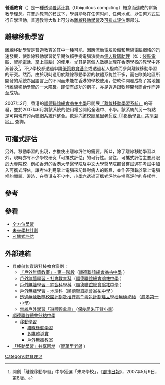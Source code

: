 '''普適教育'''（{{lang-en|Ubiquitous education}}）是一種透過[[普适计算|普适计算]]（Ubiquitous computing）概念而達成的嶄新教學理念。在普适教育的模式下，學員能够在任何时间、任何地点、以任何方式进行自學活動。普適教育大致上可分為[[離線移動學習|離線移動學習]]及[[可攜式評估|可攜式評估]]兩部分。

==離線移動學習==
{{main|離線移動學習}}
離線移動學習是普適教育的其中一種可能。因應流動電腦設備和無線電腦網絡的迅速發展，使離線移動學習從早期依賴手提電腦演變為[[個人數碼助理|個人數碼助理]]（如：[[袋裝電腦|袋裝電腦]]、[[智能電話|智能電話]]、[[掌上電腦|掌上電腦]]）的使用。尤其是當個人數碼助理在香港學校的教學中逐漸普及<ref>開創「離線移動學習」中學獲選「未來學校」，《[[都市日報|都市日報]]》，2007年5月9日，第8版。</ref>，不少學校都透過申請[[優質教育基金|優質教育基金]]或透過私人撥款而參與離線移動學習的研究。然而，由於現時適用於離線移動學習的軟體系統並不多，而在歐美地區所開發的系統亦因語言上的不同而未能在香港的學校使用，使軟件開發成為了當地推行離線移動學習的一大障礙。即使有成功的例子，亦是透過跟軟體開發商合作而達至成功。

2007年2月，香港的[[順德聯誼總會翁祐中學|順德聯誼總會翁祐中學]]已開展[http://www.stfa-yyc.edu.hk/~it/mobilelearning 「離線移動學習系統」] {{Wayback|url=http://www.stfa-yyc.edu.hk/~it/mobilelearning |date=20160307055816 }}的研發，並於2007年6月將該系統的使用權公開給全港中、小學。該系統的另一特點是可與現有的內聯網系統作整合。歡迎向該校[mailto:mlliu_hk@yahoo.com.hk 廖萬里老師]或[http://iclassroom.hkedcity.net/about/index.phtml?iroom_id=1179&tool_id=1179 「『移動學習』共享園地」] {{Wayback|url=http://iclassroom.hkedcity.net/about/index.phtml?iroom_id=1179&tool_id=1179 |date=20070929120007 }}查詢。

==可攜式評估==
{{main|可攜式評估}}
另外，移動學習的出現，亦推使出離線評估的需要。所以，除了離線移動學習以外，現時亦有不少學校研究「可攜式評估」的可行性。過往，可攜式評估主要局限於大專院校，例如香港的[[香港大學|香港大學]]醫學院及[[香港中文大學|中文大學]]醫學院都曾嘗試過在考試中加入可攜式評估，讓考生利用掌上電腦來記錄對病人的觀察，並作答預載於掌上電腦裡的問題。現時，在香港有不少中、小學亦透過可攜式評估來提高評估的多樣性。

==參考==
<references />

==參看==
*[[全方位學習|全方位學習]]
*[[未來學校計劃|未來學校計劃]]
*[[可攜式評估|可攜式評估]]

==外部連結==
*[[具成效的資訊科技教育案例|具成效的資訊科技教育案例]]：
**[http://gp.emb.hkedcity.net/modules/news/article.php?storyid=371 「戶外無牆教室」- 第一階段]（[http://www.stfa-yyc.edu.hk 順德聯誼總會翁祐中學] {{Wayback|url=http://www.stfa-yyc.edu.hk/ |date=20200810170914 }}）
**[http://gp.emb.hkedcity.net/modules/news/article.php?storyid=372 戶外無牆學習 - 社會教育科]（[http://www.stfa-yyc.edu.hk 順德聯誼總會翁祐中學] {{Wayback|url=http://www.stfa-yyc.edu.hk/ |date=20200810170914 }}）
**[http://gp.emb.hkedcity.net/modules/news/article.php?storyid=373 戶外無牆學習 - 綜合科學科]（[http://www.stfa-yyc.edu.hk 順德聯誼總會翁祐中學] {{Wayback|url=http://www.stfa-yyc.edu.hk/ |date=20200810170914 }}）
**[http://gp.emb.hkedcity.net/modules/news/article.php?storyid=386 戶外無牆學習 - 地理科]（[http://www.stfa-yyc.edu.hk 順德聯誼總會翁祐中學] {{Wayback|url=http://www.stfa-yyc.edu.hk/ |date=20200810170914 }}）
**[http://gp.emb.hkedcity.net/modules/news/article.php?storyid=342 透過無線數碼校園計劃及推行電子書包計劃建立學校無線網絡] {{Wayback|url=http://gp.emb.hkedcity.net/modules/news/article.php?storyid=342 |date=20070525183458 }}（[[鳳溪第一小學|鳳溪第一小學]]）
**[http://gp.emb.hkedcity.net/modules/news/article.php?storyid=201 無線戶外學習「遊園觀禽鳥」]（[[保良局朱正賢小學|保良局朱正賢小學]]）
*[http://www.stfa-yyc.edu.hk 順德聯誼總會翁祐中學] {{Wayback|url=http://www.stfa-yyc.edu.hk/ |date=20200810170914 }}
**[http://www.stfa-yyc.edu.hk/~it/mobilelearning 移動學習] {{Wayback|url=http://www.stfa-yyc.edu.hk/~it/mobilelearning |date=20160307055816 }}
***[http://www.stfa-yyc.edu.hk/~it/mobilelearning 離線移動學習] {{Wayback|url=http://www.stfa-yyc.edu.hk/~it/mobilelearning |date=20160307055816 }}
***[http://www.stfa-yyc.edu.hk/~it/mobilelearning 多媒體導賞] {{Wayback|url=http://www.stfa-yyc.edu.hk/~it/mobilelearning |date=20160307055816 }}
***[http://www.stfa-yyc.edu.hk/web-obc/index.htm 戶外無牆教室] {{Wayback|url=http://www.stfa-yyc.edu.hk/web-obc/index.htm |date=20080508031637 }}
*[http://iclassroom.hkedcity.net/about/index.phtml?iroom_id=1179&tool_id=1179 「移動學習」共享園地] {{Wayback|url=http://iclassroom.hkedcity.net/about/index.phtml?iroom_id=1179&tool_id=1179 |date=20070929120007 }}（[http://www.stfa-yyc.edu.hk/~mlliu 廖萬里老師] {{Wayback|url=http://www.stfa-yyc.edu.hk/~mlliu |date=20160527070249 }}）

[[Category:教育理论|Category:教育理论]]
